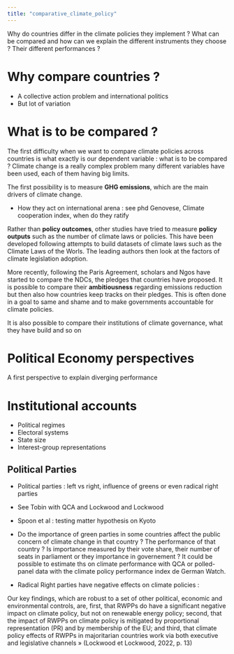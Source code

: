 ```yaml
---
title: "comparative_climate_policy"
---
```


Why do countries differ in the climate policies they implement ? What can be compared and how can we explain the different instruments they choose ? Their different performances ? 

# Why compare countries ? 

- A collective action problem and international politics
- But lot of variation

# What is to be compared ? 

The first difficulty when we want to compare climate policies across countries is what exactly is our dependent variable : what is to be compared ? Climate change is a really complex problem many different variables have been used, each of them having big limits. 


The first possibility is to measure **GHG emissions**, which are the main drivers of climate change. 

- How they act on international arena : see phd Genovese, Climate cooperation index, when do they ratify

Rather than **policy outcomes**, other studies have tried to measure **policy outputs** such as the number of climate laws or policies. This have been developed following attempts to build datasets of climate laws such as the Climate Laws of the Worls. The leading authors then look at the factors of climate legislation adoption. 

More recently, following the Paris Agreement, scholars and Ngos have started to compare the NDCs, the pledges that countries have proposed. It is possible to compare their **ambitiousness** regarding emissions reduction but then also how countries keep tracks on their pledges. This is often done in a goal to same and shame and to make governments accountable for climate policies. 

It is also possible to compare their institutions of climate governance, what they have build and so on

# Political Economy perspectives

A first perspective to explain diverging performance

# Institutional accounts

- Political regimes
- Electoral systems
- State size
- Interest-group representations

## Political Parties

- Political parties : left vs right, influence of greens or even radical right parties
- See Tobin with QCA and Lockwood and Lockwood
- Spoon et al : testing matter hypothesis on Kyoto

- Do the importance of green parties in some countries affect the public concern of climate change in that country ? The performance of that country ? Is importance measured by their vote share, their number of seats in parliament or they importance in governement ? It could be possible to estimate ths on climate performance with QCA or polled-panel data with the climate policy performance index de German Watch.  


- Radical Right parties have negative effects on climate policies : 

Our key findings, which are robust to a set of other political, economic and environmental controls, are, first, that RWPPs do have a significant negative impact on climate policy, but not on renewable energy policy; second, that the impact of RWPPs on climate policy is mitigated by proportional representation (PR) and by membership of the EU; and third, that climate policy effects of RWPPs in majoritarian countries work via both executive and legislative channels » (Lockwood et Lockwood, 2022, p. 13)
